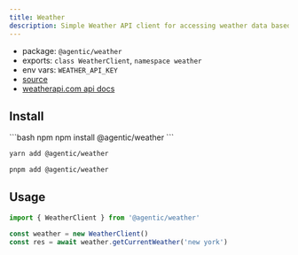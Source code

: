```yaml
---
title: Weather
description: Simple Weather API client for accessing weather data based on location.
---
```


- package: `@agentic/weather`
- exports: `class WeatherClient`, `namespace weather`
- env vars: `WEATHER_API_KEY`
- [source](https://github.com/transitive-bullshit/agentic/blob/main/packages/weather/src/weather-client.ts)
- [weatherapi.com api docs](https://www.weatherapi.com)

## Install

<CodeGroup>
```bash npm
npm install @agentic/weather
```

```bash yarn
yarn add @agentic/weather
```

```bash pnpm
pnpm add @agentic/weather
```

</CodeGroup>

## Usage

```ts
import { WeatherClient } from '@agentic/weather'

const weather = new WeatherClient()
const res = await weather.getCurrentWeather('new york')
```
